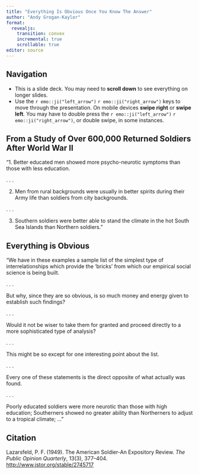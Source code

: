 ```yaml
---
title: "Everything Is Obvious Once You Know The Answer"
author: "Andy Grogan-Kaylor"
format:
  revealjs:
    transition: convex
    incremental: true
    scrollable: true
editor: source
---
```


## Navigation

* This is a slide deck. You may need to **scroll down** to see everything on longer slides.
* Use the `r emo::ji("left_arrow")` `r emo::ji("right_arrow")` keys to move through the presentation. On mobile devices **swipe right** or **swipe left**. You may have to double press the `r emo::ji("left_arrow")` `r emo::ji("right_arrow")`, or double swipe, in some instances.

## From a Study of Over 600,000 Returned Soldiers After World War II


"1. Better educated men showed more psycho-neurotic symptoms than those with less education.

. . .

2. Men from rural backgrounds were usually in better spirits during their Army life than soldiers from city backgrounds.

. . .

3. Southern soldiers were better able to stand the climate in the hot South Sea Islands than Northern soldiers."

## Everything is Obvious {.smaller}

"We have in these examples a sample list of the simplest type of interrelationships which provide the 'bricks' from which our empirical social science is being built. 

. . .

But why, since they are so obvious, is so much money and energy given to establish such findings? 

. . .

Would it not be wiser to take them for granted and proceed directly to a more sophisticated type of analysis? 

. . .

This might be so except for one interesting point about the list. 

. . .

::: {.fragment .highlight-red}

Every one of these statements is the direct opposite of what actually was found. 

:::

. . . 

::: {.fragment .highlight-blue}

Poorly educated soldiers were more neurotic than those with high education; Southerners showed no greater ability than Northerners to adjust to a tropical climate; ..."

:::

## Citation

Lazarsfeld, P. F. (1949). The American Soldier-An Expository Review. *The Public Opinion Quarterly*, 13(3), 377–404. [http://www.jstor.org/stable/2745717](http://www.jstor.org/stable/2745717)


